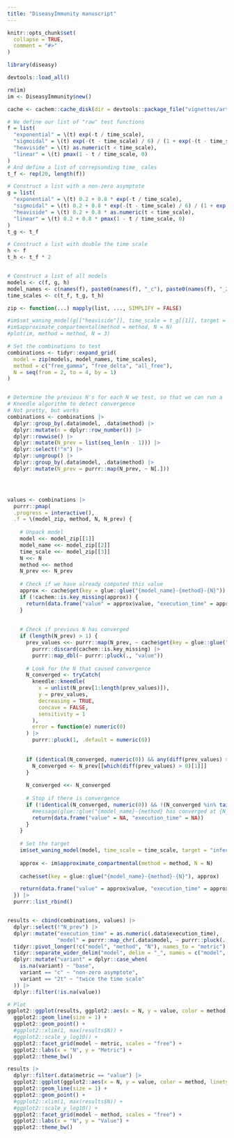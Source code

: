 ```yaml
---
title: "DiseasyImmunity manuscript"
---
```


```r
knitr::opts_chunk$set(
  collapse = TRUE,
  comment = "#>"
)
```

```r
library(diseasy)
```


```r
devtools::load_all()

rm(im)
im <- DiseasyImmunity$new()

cache <- cachem::cache_disk(dir = devtools::package_file("vignettes/articles/article_data"))

```

```r

# We define our list of "raw" test functions
f = list(
  "exponential" = \(t) exp(-t / time_scale),
  "sigmoidal" = \(t) exp(-(t - time_scale) / 6) / (1 + exp(-(t - time_scale) / 6)),
  "heaviside" = \(t) as.numeric(t < time_scale),
  "linear" = \(t) pmax(1 - t / time_scale, 0)
)
# And define a list of correpsonding time_ cales
t_f <- rep(20, length(f)) 

# Construct a list with a non-zero asymptote
g = list(
  "exponential" = \(t) 0.2 + 0.8 * exp(-t / time_scale),
  "sigmoidal" = \(t) 0.2 + 0.8 * exp(-(t - time_scale) / 6) / (1 + exp(-(t - time_scale) / 6)),
  "heaviside" = \(t) 0.2 + 0.8 * as.numeric(t < time_scale),
  "linear" = \(t) 0.2 + 0.8 * pmax(1 - t / time_scale, 0)
)
t_g <- t_f

# Construct a list with double the time scale
h <- f
t_h <- t_f * 2


# Construct a list of all models
models <- c(f, g, h) 
model_names <- c(names(f), paste0(names(f), "_c"), paste0(names(f), "_2t"))
time_scales <- c(t_f, t_g, t_h)

zip <- function(...) mapply(list, ..., SIMPLIFY = FALSE)

```


```r
#im$set_waning_model(g[["heaviside"]], time_scale = t_g[[1]], target = "infection")
#im$approximate_compartmental(method = method, N = N)
#plot(im, method = method, N = 3)
```


```r
# Set the combinations to test
combinations <- tidyr::expand_grid(
  model = zip(models, model_names, time_scales),
  method = c("free_gamma", "free_delta", "all_free"),
  N = seq(from = 2, to = 4, by = 1)
)


# Determine the previous N's for each N we test, so that we can run a
# Kneedle algorithm to detect convergence
# Not pretty, but works
combinations <- combinations |>
  dplyr::group_by(.data$model, .data$method) |>
  dplyr::mutate(n = dplyr::row_number()) |>
  dplyr::rowwise() |>
  dplyr::mutate(N_prev = list(seq_len(n - 1))) |>
  dplyr::select(!"n") |>
  dplyr::ungroup() |>
  dplyr::group_by(.data$model, .data$method) |>
  dplyr::mutate(N_prev = purrr::map(N_prev, ~ N[.]))




values <- combinations |>
  purrr::pmap(
  .progress = interactive(),
  .f = \(model_zip, method, N, N_prev) {
    
    # Unpack model
    model <<- model_zip[[1]]
    model_name <<- model_zip[[2]]
    time_scale <<- model_zip[[3]]
    N <<- N
    method <<- method
    N_prev <<- N_prev
    
    # Check if we have already computed this value
    approx <- cache$get(key = glue::glue("{model_name}-{method}-{N}"))
    if (!cachem::is.key_missing(approx)) {
      return(data.frame("value" = approx$value, "execution_time" = approx$execution_time))
    }
    
    
    # Check if previous N has converged
    if (length(N_prev) > 1) {
      prev_values <<- purrr::map(N_prev, ~ cache$get(key = glue::glue("{model_name}-{method}-{.}"))) |>
        purrr::discard(cachem::is.key_missing) |>
        purrr::map_dbl(~ purrr::pluck(., "value"))
      
      # Look for the N that caused convergence
      N_converged <- tryCatch(
        kneedle::kneedle(
          x = unlist(N_prev[1:length(prev_values)]),
          y = prev_values,
          decreasing = TRUE,
          concave = FALSE,
          sensitivity = 1
        ),
        error = function(e) numeric(0)
      ) |>
        purrr::pluck(1, .default = numeric(0))
    
      
      if (identical(N_converged, numeric(0)) && any(diff(prev_values) > 0)) {
        N_converged <- N_prev[[which(diff(prev_values) > 0)[1]]]
      }
      
      N_converged <<- N_converged
      
      # Stop if there is convergence
      if (!identical(N_converged, numeric(0)) && !(N_converged %in% tail(N_prev, 1))) {
        #message(glue::glue("{model_name}-{method} has converged at {N_converged}"))
        return(data.frame("value" = NA, "execution_time" = NA))
      }
    }
    
    # Set the target
    im$set_waning_model(model, time_scale = time_scale, target = "infection")
    
    approx <- im$approximate_compartmental(method = method, N = N)
    
    cache$set(key = glue::glue("{model_name}-{method}-{N}"), approx)

    return(data.frame("value" = approx$value, "execution_time" = approx$execution_time))
  }) |>
  purrr::list_rbind()


results <- cbind(combinations, values) |>
  dplyr::select(!"N_prev") |>
  dplyr::mutate("execution_time" = as.numeric(.data$execution_time),
                "model" = purrr::map_chr(.data$model, ~ purrr::pluck(., 2))) |>
  tidyr::pivot_longer(!c("model", "method", "N"), names_to = "metric") |>
  tidyr::separate_wider_delim("model", delim = "_", names = c("model", "variant"), too_few = "align_start") |>
  dplyr::mutate("variant" = dplyr::case_when(
    is.na(variant) ~ "base",
    variant == "c" ~ "non-zero asymptote",
    variant == "2t" ~ "twice the time scale"
  )) |>
  dplyr::filter(!is.na(value))

# Plot
ggplot2::ggplot(results, ggplot2::aes(x = N, y = value, color = method, linetype = variant)) +
  ggplot2::geom_line(size = 1) +
  ggplot2::geom_point() +
  #ggplot2::xlim(1, max(results$N)) +
  #ggplot2::scale_y_log10() + 
  ggplot2::facet_grid(model ~ metric, scales = "free") + 
  ggplot2::labs(x = "N", y = "Metric") +
  ggplot2::theme_bw()
```
```r
results |>
  dplyr::filter(.data$metric == "value") |>
  ggplot2::ggplot(ggplot2::aes(x = N, y = value, color = method, linetype = variant)) +
  ggplot2::geom_line(size = 1) +
  ggplot2::geom_point() +
  #ggplot2::xlim(1, max(results$N)) +
  #ggplot2::scale_y_log10() + 
  ggplot2::facet_grid(model ~ method, scales = "free") + 
  ggplot2::labs(x = "N", y = "Value") +
  ggplot2::theme_bw()
```

